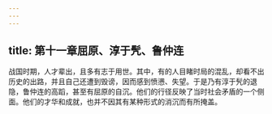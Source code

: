```yaml
---
---
---
```

title: 第十一章屈原、淳于髠、鲁仲连
---



战国时期，人才辈出，且多有志于用世。其中，有的人目睹时局的混乱，却看不出历史的出路，并且自己还遭到毁谤，因而感到愤懑、失望。于是乃有淳于髠的退隐，鲁仲连的高蹈，甚至有屈原的自沉。他们的行径反映了当时社会矛盾的一个侧面。他们的才华和成就，也并不因其有某种形式的消沉而有所掩盖。